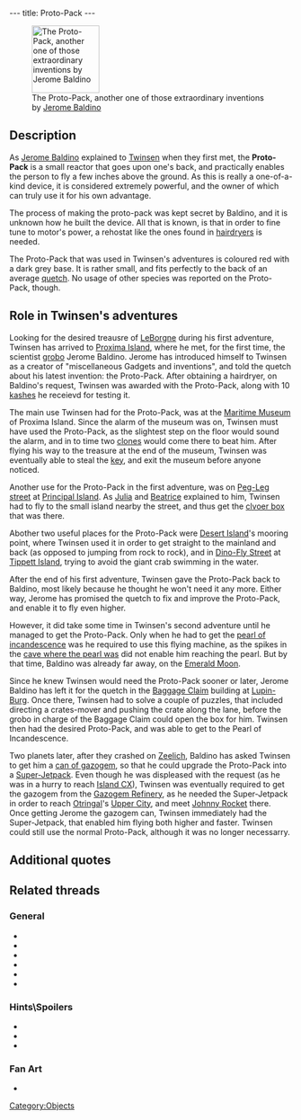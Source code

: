---
title: Proto-Pack
---

[[Image:Protopack.gif|right|120px|thumb|The Proto-Pack, another one of those extraordinary inventions by [[Jerome Baldino]]]]

{{Quote|
Quote=It was designed by Jerome Baldino. In order to fly above water, you must approach at a low angle. Otherwise, you will sink with your Proto-Pack.|
Character=Official description, Twinsen's second adventure}}

==Description==
As [[Jerome Baldino]] explained to [[Twinsen]] when they first met, the '''Proto-Pack''' is a small reactor that goes upon one's back, and practically enables the person to fly a few inches above the ground. As this is really a one-of-a-kind device, it is considered extremely powerful, and the owner of which can truly use it for his own advantage.

The process of making the proto-pack was kept secret by Baldino, and it is unknown how he built the device. All that is known, is that in order to fine tune to motor's power, a rehostat like the ones found in [[hairdryer|hairdryers]] is needed.

The Proto-Pack that was used in Twinsen's adventures is coloured red with a dark grey base. It is rather small, and fits perfectly to the back of an average [[quetch]]. No usage of other species was reported on the Proto-Pack, though.

==Role in Twinsen's adventures==
Looking for the desired treausre of [[LeBorgne]] during his first adventure, Twinsen has arrived to [[Proxima Island]], where he met, for the first time, the scientist [[grobo]] Jerome Baldino. Jerome has introduced himself to Twinsen as a creator of "miscellaneous Gadgets and inventions", and told the quetch about his latest invention: the Proto-Pack. After obtaining a hairdryer, on Baldino's request, Twinsen was awarded with the Proto-Pack, along with 10 [[kashes]] he receievd for testing it.

The main use Twinsen had for the Proto-Pack, was at the [[Maritime Museum]] of Proxima Island. Since the alarm of the museum was on, Twinsen must have used the Proto-Pack, as the slightest step on the floor would sound the alarm, and in to time two [[clones]] would come there to beat him. After flying his way to the treasure at the end of the museum, Twinsen was eventually able to steal the [[Key to the Heir's room|key]], and exit the museum before anyone noticed.

Another use for the Proto-Pack in the first adventure, was on [[Peg-Leg street]] at [[Principal Island]]. As [[Julia]] and [[Beatrice]] explained to him, Twinsen had to fly to the small island nearby the street, and thus get the [[clvoer box]] that was there.

Abother two useful places for the Proto-Pack were [[Desert Island]]'s mooring point, where Twinsen used it in order to get straight to the mainland and back (as opposed to jumping from rock to rock), and in [[Dino-Fly Street]] at [[Tippett Island]], trying to avoid the giant crab swimming in the water.

After the end of his first adventure, Twinsen gave the Proto-Pack back to Baldino, most likely because he thought he won't need it any more. Either way, Jerome has promised the quetch to fix and improve the Proto-Pack, and enable it to fly even higher.

However, it did take some time in Twinsen's second adventure until he managed to get the Proto-Pack. Only when he had to get the [[pearl of incandescence]] was he required to use this flying machine, as the spikes in the [[Cave of the Pearl of Incandescence|cave where the pearl was]] did not enable him reaching the pearl. But by that time, Baldino was already far away, on the [[Emerald Moon]].

Since he knew Twinsen would need the Proto-Pack sooner or later, Jerome Baldino has left it for the quetch in the [[Baggage Claim]] building at [[Lupin-Burg]]. Once there, Twinsen had to solve a couple of puzzles, that included directing a crates-mover and pushing the crate along the lane, before the grobo in charge of the Baggage Claim could open the box for him. Twinsen then had the desired Proto-Pack, and was able to get to the Pearl of Incandescence.

Two planets later, after they crashed on [[Zeelich]], Baldino has asked Twinsen to get him a [[can of gazogem]], so that he could upgrade the Proto-Pack into a [[Super-Jetpack]]. Even though he was displeased with the request (as he was in a hurry to reach [[Island CX]]), Twinsen was eventually required to get the gazogem from the [[Gazogem Refinery]], as he needed the Super-Jetpack in order to reach [[Otringal]]'s [[Upper City]], and meet [[Johnny Rocket]] there. Once getting Jerome the gazogem can, Twinsen immediately had the Super-Jetpack, that enabled him flying both higher and faster. Twinsen could still use the normal Proto-Pack, although it was no longer necessarry.

==Additional quotes==
{{Quote|
Quote=Proto-Pack. It is controlled with the arrow keys.|
Character=Official description, Twinsen's first adventure}}
{{Quote|
Quote=You just found the Proto-Pack. Put it on and you'll fly a few inches above the ground.|
Character=When Twinsen received the Proto-Pack in his second adventure}}
{{Quote|
Quote=I've been working on a Jet-Pack prototype for days now. It's a small reactor that harnesses onto your back and allows you to fly about. My problem is that my last test flight wreaked a bit of havoc on the garden wall. It is rather difficult to fine tune the motor's power. I need a rheostat like the one you find in a hair dryer. Do you think you can find one of those for me?|
Character=Jerome Baldino}}
{{Quote|
Quote=Well it's not a Jet-Pack yet, it's still just a Proto-Pack. I would appreciate it if you could test it out to see how it works. You should be able to fly over the water if you approach it from a gently sloping beach. But don't jump! Will you test it for 10 Kashes?|
Character=Jerome Baldino}}
{{Quote|
Quote=How's the Proto-Pack coming along? Keep testing, I have a bunch of calculations to finish up. And be careful when approaching water: you can only fly by coming in from a gently sloping beach.|
Character=Jerome Baldino}}
{{Quote|
Quote=Hello! Twinsen? Baldino here! How are you? Looks like this transmitter works! If you swing by, I have a portable radio to give you. Also, I will have the proto-pack finished soon. It will allow you to fly in complete safety. Over.|
Character=Jerome Baldino}}
{{Quote|
Quote=Of course, but I will need this gazogem sooner or later. Besides, it will allow me to transform your protopack and increase its performance.|
Character=Jeorme Baldino}}
{{Quote|
Quote=Thank you, Twinsen. Now I can make us a ship that can race the comets! Anyway, here's something to turn your protopack into a superjetpack. and from now on, you can fly higher!|
Character=Jerome Baldino}}
{{Quote|
Quote=No, Baldino left a little earlier for the emerald moon, where he'd noticed something was wrong. He left the proto-pack in working order downtown at the baggage claim, where you can pick it up.|
Character=[[Zoe]]}}
{{Quote|
Quote=After you give it to Jerome, this can of gazogem will allow your friend to turn your proto-pack into a super-jetpack.|
Character=Gazogem description}}

==Related threads==
===General===
* {{thread|id=10867|title=That dam...darned protopack!}}
* {{thread|id=9496|title=Does any1 no about protopack}}
* {{thread|id=8380|title=Proto-pack in LBA 1}}
* {{thread|id=5647|title=Relentless protopack?}}
* {{thread|id=2131|title=LBA 2 Otringal}}
* {{thread|id=540|title=I just played LBA2 again.... (C)}}

===Hints\Spoilers===
* {{thread|id=9100|title=Proto-pack help, lba1}}
* {{thread|id=7431|title=Found a way to make your protopack faster in LBA1}}
* {{thread|id=7584|title=Stuck- Jet Pack}}

===Fan Art===
* {{thread|id=3150|title=My first Lba image}}

[[Category:Objects]]